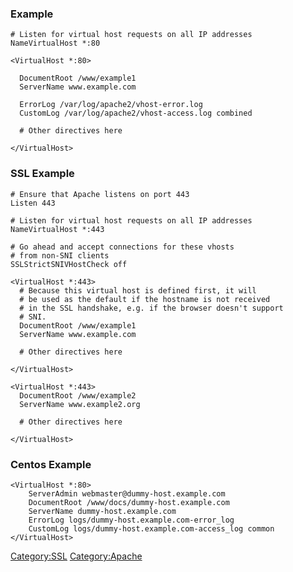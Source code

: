 === Example ===
<pre>
# Listen for virtual host requests on all IP addresses
NameVirtualHost *:80

<VirtualHost *:80>

  DocumentRoot /www/example1
  ServerName www.example.com

  ErrorLog /var/log/apache2/vhost-error.log
  CustomLog /var/log/apache2/vhost-access.log combined

  # Other directives here

</VirtualHost>
</pre>

=== SSL Example ===
<pre>
# Ensure that Apache listens on port 443
Listen 443
    
# Listen for virtual host requests on all IP addresses
NameVirtualHost *:443

# Go ahead and accept connections for these vhosts
# from non-SNI clients
SSLStrictSNIVHostCheck off

<VirtualHost *:443>
  # Because this virtual host is defined first, it will
  # be used as the default if the hostname is not received
  # in the SSL handshake, e.g. if the browser doesn't support
  # SNI.
  DocumentRoot /www/example1
  ServerName www.example.com

  # Other directives here

</VirtualHost>

<VirtualHost *:443>
  DocumentRoot /www/example2
  ServerName www.example2.org

  # Other directives here

</VirtualHost>
</pre>


=== Centos Example ===
<pre>
<VirtualHost *:80>
    ServerAdmin webmaster@dummy-host.example.com
    DocumentRoot /www/docs/dummy-host.example.com
    ServerName dummy-host.example.com
    ErrorLog logs/dummy-host.example.com-error_log
    CustomLog logs/dummy-host.example.com-access_log common
</VirtualHost>
</pre>

[[Category:SSL]][[Category:Apache]]